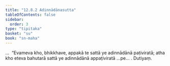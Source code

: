 ```yaml
---
title: "12.8.2 Adinnādānasutta"
tableOfContents: false
sidebar:
  order: 3
type: "tipitaka"
basket: "su"
book: "sn-maha"
---
```



<DynamicBreadcrumb />

<Division number="1142" book="sn-maha">

<Paragraph number="2461" book="sn-maha">
…  “Evameva kho, bhikkhave, appakā te sattā ye adinnādānā paṭiviratā; atha kho eteva bahutarā sattā ye adinnādānā appaṭiviratā …pe… .

</Paragraph>
</Division>

<Paragraph number="2462" type="center" book="sn-maha">
Dutiyaṃ.
</Paragraph>